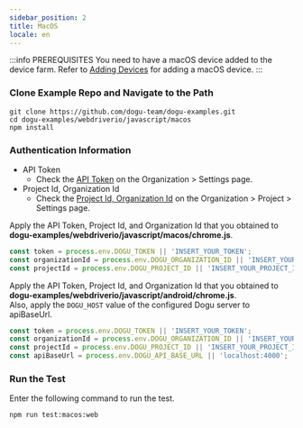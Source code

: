 ```yaml
---
sidebar_position: 2
title: MacOS
locale: en
---
```



:::info PREREQUISITES
You need to have a macOS device added to the device farm. Refer to [Adding Devices](/get-started/tutorials/device-farm#adding-devices) for adding a macOS device.
:::

### Clone Example Repo and Navigate to the Path

```
git clone https://github.com/dogu-team/dogu-examples.git
cd dogu-examples/webdriverio/javascript/macos
npm install
```

<Tabs groupId="target" defaultValue="chrome">
<TabItem value="chrome" label="Chrome">

### Authentication Information
* API Token
  * Check the [API Token](/management/organization/settings#api-token) on the Organization > Settings page.
* Project Id, Organization Id
  * Check the [Project Id, Organization Id](/management/project/settings#project-id) on the Organization > Project > Settings page.

<Tabs groupId="service" defaultValue="cloud">
<TabItem value="cloud" label="Cloud" default>

Apply the API Token, Project Id, and Organization Id that you obtained to **dogu-examples/webdriverio/javascript/macos/chrome.js**.

```javascript
const token = process.env.DOGU_TOKEN || 'INSERT_YOUR_TOKEN';
const organizationId = process.env.DOGU_ORGANIZATION_ID || 'INSERT_YOUR_ORGANIZATION_ID';
const projectId = process.env.DOGU_PROJECT_ID || 'INSERT_YOUR_PROJECT_ID';
```

</TabItem>
    
<TabItem value="self-hosted" label="Self-Hosted">

Apply the API Token, Project Id, and Organization Id that you obtained to **dogu-examples/webdriverio/javascript/android/chrome.js**.  
Also, apply the `DOGU_HOST` value of the configured Dogu server to apiBaseUrl.

```javascript
const token = process.env.DOGU_TOKEN || 'INSERT_YOUR_TOKEN';
const organizationId = process.env.DOGU_ORGANIZATION_ID || 'INSERT_YOUR_ORGANIZATION_ID';
const projectId = process.env.DOGU_PROJECT_ID || 'INSERT_YOUR_PROJECT_ID';
const apiBaseUrl = process.env.DOGU_API_BASE_URL || 'localhost:4000';
```

</TabItem>
</Tabs>

### Run the Test

Enter the following command to run the test.
```
npm run test:macos:web
```

</TabItem>
</Tabs>
